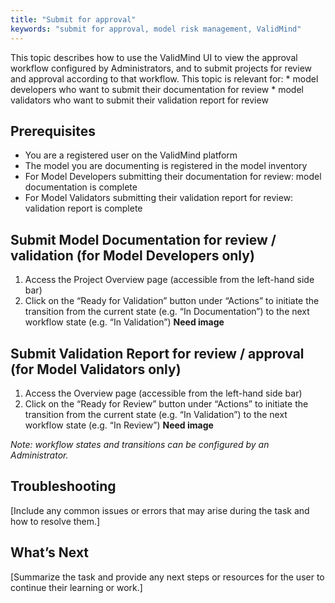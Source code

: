 ```yaml
---
title: "Submit for approval"
keywords: "submit for approval, model risk management, ValidMind"
---
```

This topic describes how to use the ValidMind UI to view the approval workflow configured by Administrators, and to submit projects for review and approval according to that workflow. This topic is relevant for: 
* model developers who want to submit their documentation for review
* model validators who want to submit their validation report for review

## Prerequisites

* You are a registered user on the ValidMind platform
* The model you are documenting is registered in the model inventory
* For Model Developers submitting their documentation for review: model documentation is complete
* For Model Validators submitting their validation report for review: validation report is complete

## Submit Model Documentation for review / validation (for Model Developers only)

1. Access the Project Overview page (accessible from the left-hand side bar)
2. Click on the "Ready for Validation" button under "Actions" to initiate the transition from the current state (e.g. "In Documentation") to the next workflow state (e.g. "In Validation") **Need image**

## Submit Validation Report for review / approval (for Model Validators only)

1. Access the Overview page (accessible from the left-hand side bar)
2. Click on the "Ready for Review" button under "Actions" to initiate the transition from the current state (e.g. "In Validation") to the next workflow state (e.g. "In Review") **Need image**


*Note: workflow states and transitions can be configured by an Administrator.*


## Troubleshooting

[Include any common issues or errors that may arise during the task and how to resolve them.]

## What's Next

[Summarize the task and provide any next steps or resources for the user to continue their learning or work.]

